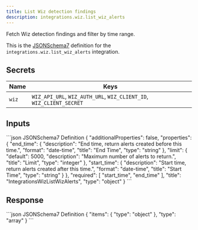 ```yaml
---
title: List Wiz detection findings
description: integrations.wiz.list_wiz_alerts
---
```


Fetch Wiz detection findings and filter by time range.

This is the [JSONSchema7](https://json-schema.org/draft-07/json-schema-release-notes) definition for the `integrations.wiz.list_wiz_alerts` integration.


## Secrets
 Name | Keys
 --- | ---
 `wiz` | `WIZ_API_URL`, `WIZ_AUTH_URL`, `WIZ_CLIENT_ID`, `WIZ_CLIENT_SECRET`

## Inputs

<CodeGroup>
```json JSONSchema7 Definition
{
    "additionalProperties": false,
    "properties": {
        "end_time": {
            "description": "End time, return alerts created before this time.",
            "format": "date-time",
            "title": "End Time",
            "type": "string"
        },
        "limit": {
            "default": 5000,
            "description": "Maximum number of alerts to return.",
            "title": "Limit",
            "type": "integer"
        },
        "start_time": {
            "description": "Start time, return alerts created after this time.",
            "format": "date-time",
            "title": "Start Time",
            "type": "string"
        }
    },
    "required": [
        "start_time",
        "end_time"
    ],
    "title": "IntegrationsWizListWizAlerts",
    "type": "object"
}
```

</CodeGroup>

## Response

<CodeGroup>
```json JSONSchema7 Definition
{
    "items": {
        "type": "object"
    },
    "type": "array"
}
```

</CodeGroup>
